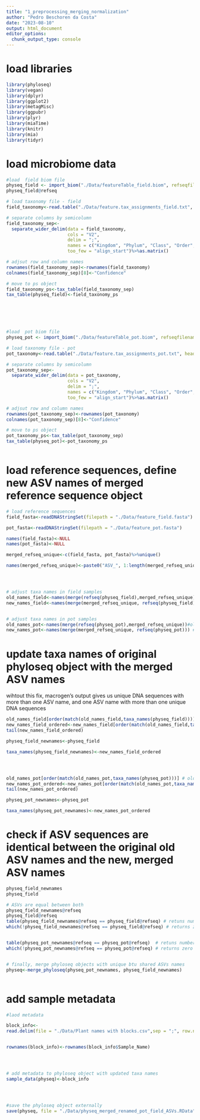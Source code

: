 ```yaml
---
title: "1_preprocessing_merging_normalization"
author: "Pedro Beschoren da Costa"
date: "2023-08-10"
output: html_document
editor_options: 
  chunk_output_type: console
---
```


# load libraries
```r
library(phyloseq)
library(vegan)
library(dplyr)
library(ggplot2)
library(metagMisc)
library(ggpubr)
library(plyr)
library(miaTime)
library(knitr)
library(mia)
library(tidyr)

```


# load microbiome data
```r

#load  field biom file 
physeq_field <- import_biom("./Data/featureTable_field.biom", refseqfilename = "./Data/feature_field.fasta")
physeq_field@refseq

# load taxonomy file - field
field_taxonomy<-read.table("./Data/feature.tax_assignments_field.txt", header = FALSE, row.names = 1)

# separate columns by semicolumn
field_taxonomy_sep<-
  separate_wider_delim(data = field_taxonomy,
                       cols = "V2",
                       delim = ";",
                       names = c("Kingdom", "Phylum", "Class", "Order", "Family", "Genus", "Species"),
                       too_few = "align_start")%>%as.matrix()

# adjsut row and column names
rownames(field_taxonomy_sep)<-rownames(field_taxonomy)
colnames(field_taxonomy_sep)[8]<-"Confidence"

# move to ps object
field_taxonomy_ps<-tax_table(field_taxonomy_sep)
tax_table(physeq_field)<-field_taxonomy_ps
                       





#load  pot biom file 
physeq_pot <- import_biom("./Data/featureTable_pot.biom", refseqfilename = "./Data/feature_pot.fasta")

# load taxonomy file - pot
pot_taxonomy<-read.table("./Data/feature.tax_assignments_pot.txt", header = FALSE, row.names = 1)

# separate columns by semicolumn
pot_taxonomy_sep<-
  separate_wider_delim(data = pot_taxonomy,
                       cols = "V2",
                       delim = ";",
                       names = c("Kingdom", "Phylum", "Class", "Order", "Family", "Genus", "Species"),
                       too_few = "align_start")%>%as.matrix()

# adjsut row and column names
rownames(pot_taxonomy_sep)<-rownames(pot_taxonomy)
colnames(pot_taxonomy_sep)[8]<-"Confidence"

# move to ps object
pot_taxonomy_ps<-tax_table(pot_taxonomy_sep)
tax_table(physeq_pot)<-pot_taxonomy_ps



```

# load reference sequences, define new ASV names of merged reference sequence object
```r

# load reference sequences
field_fasta<-readDNAStringSet(filepath = "./Data/feature_field.fasta")

pot_fasta<-readDNAStringSet(filepath = "./Data/feature_pot.fasta")

names(field_fasta)<-NULL
names(pot_fasta)<-NULL

merged_refseq_unique<-c(field_fasta, pot_fasta)%>%unique()

names(merged_refseq_unique)<-paste0("ASV_", 1:length(merged_refseq_unique))




# adjust taxa names in field samples
old_names_field<-names(merge(refseq(physeq_field),merged_refseq_unique))#old names
new_names_field<-names(merge(merged_refseq_unique, refseq(physeq_field))) #new names


# adjust taxa names in pot samples
old_names_pot<-names(merge(refseq(physeq_pot),merged_refseq_unique))#old names
new_names_pot<-names(merge(merged_refseq_unique, refseq(physeq_pot))) #new names

```

# update  taxa names of original phyloseq object with the merged ASV names
wihtout this fix, macrogen's output gives us unique DNA sequences with more than one ASV name, and one ASV name with more than one unique DNA sequences
```r


old_names_field[order(match(old_names_field,taxa_names(physeq_field)))] # old names, ordered
new_names_field_ordered<-new_names_field[order(match(old_names_field,taxa_names(physeq_field)))] # new names, ordered
tail(new_names_field_ordered)

physeq_field_newnames<-physeq_field

taxa_names(physeq_field_newnames)<-new_names_field_ordered




old_names_pot[order(match(old_names_pot,taxa_names(physeq_pot)))] # old names, ordered
new_names_pot_ordered<-new_names_pot[order(match(old_names_pot,taxa_names(physeq_pot)))] # new names, ordered
tail(new_names_pot_ordered)

physeq_pot_newnames<-physeq_pot

taxa_names(physeq_pot_newnames)<-new_names_pot_ordered

```
# check if ASV sequences are identical between the original old ASV names and the new, merged ASV names
```r
physeq_field_newnames
physeq_field

# ASVs are equal between both
physeq_field_newnames@refseq
physeq_field@refseq
table(physeq_field_newnames@refseq == physeq_field@refseq) # retuns number of ASVs that match ebtween both version fo the same object
which(!physeq_field_newnames@refseq == physeq_field@refseq) # returns zero unequal aSVs


table(physeq_pot_newnames@refseq == physeq_pot@refseq)  # retuns number of ASVs that match ebtween both version fo the same object
which(!physeq_pot_newnames@refseq == physeq_pot@refseq) # returns zero unequal aSVs


# finally, merge phyloseq objects with unique btu shared ASVs names
physeq<-merge_phyloseq(physeq_pot_newnames, physeq_field_newnames)



```

# add sample metadata
```r


#laod metadata

block_info<-
read.delim(file = "./Data/Plant names with blocks.csv",sep = ";", row.names = 1)


rownames(block_info)<-rownames(block_info$Sample_Name)




# add metadata to phyloseq object with updated taxa names
sample_data(physeq)<-block_info




#save the phyloseq object externally
save(physeq, file = "./Data/physeq_merged_renamed_pot_field_ASVs.RData")




```

